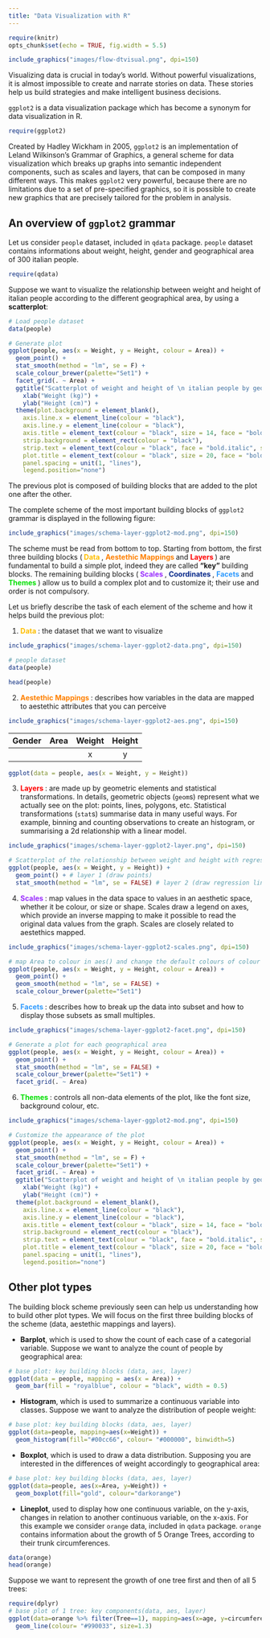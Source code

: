```yaml
---
title: "Data Visualization with R"
---
```


```r
require(knitr)
opts_chunk$set(echo = TRUE, fig.width = 5.5)
```


```r
include_graphics("images/flow-dtvisual.png", dpi=150)
```


Visualizing data is crucial in today's world. Without powerful visualizations, it is almost impossible to create and narrate stories on data. These stories help us build strategies and make intelligent business decisions. 

`ggplot2` is a data visualization package which has become a synonym for data visualization in R. 

```r
require(ggplot2)
```

Created by Hadley Wickham in 2005, `ggplot2` is an implementation of Leland Wilkinson's Grammar of Graphics, a general scheme for data visualization which breaks up graphs into semantic independent components, such as scales and layers, that can be composed in many different ways. This makes `ggplot2` very powerful, because there are no limitations due to a set of pre-specified graphics, so it is possible to create new graphics that are precisely tailored for the problem in analysis. 

## An overview of `ggplot2` grammar  

Let us consider `people` dataset, included in `qdata` package. `people` dataset contains informations about weight, height, gender and geographical area of 300 italian people.  

```r
require(qdata)
```

Suppose we want to visualize the relationship between weight and height of italian people according to the different geographical area, by using a **scatterplot**: 

```r
# Load people dataset
data(people)

# Generate plot
ggplot(people, aes(x = Weight, y = Height, colour = Area)) +
  geom_point() +
  stat_smooth(method = "lm", se = F) +
  scale_colour_brewer(palette="Set1") +
  facet_grid(. ~ Area) +
  ggtitle("Scatterplot of weight and height of \n italian people by geographical area") + 
    xlab("Weight (kg)") +
    ylab("Height (cm)") +
  theme(plot.background = element_blank(),
    axis.line.x = element_line(colour = "black"),
    axis.line.y = element_line(colour = "black"),
    axis.title = element_text(colour = "black", size = 14, face = "bold.italic"),
    strip.background = element_rect(colour = "black"),
    strip.text = element_text(colour = "black", face = "bold.italic", size = 12),
    plot.title = element_text(colour = "black", size = 20, face = "bold.italic", hjust = 0.5),
    panel.spacing = unit(1, "lines"),
    legend.position="none")
```

The previous plot is composed of building blocks that are added to the plot one after the other.   

The complete scheme of the most important building blocks of `ggplot2` grammar is displayed in the following figure:

```r
include_graphics("images/schema-layer-ggplot2-mod.png", dpi=150)
```



The scheme must be read from bottom to top. Starting from bottom, the first three building blocks (<b> <span style="color:#FFBF00">Data</span> </b>, <b> <span style="color:#FF8000">Aestethic Mappings</span> </b> and <b> <span style="color:#FF0000">Layers</span> </b>) are fundamental to build a simple plot, indeed they are called 
__"key"__ building blocks. The remaining building blocks (<b> <span style="color:#9A2EFE">Scales</span> </b>, <b> <span style="color:#08298A">Coordinates</span> </b>, <b> <span style="color:#2E9AFE">Facets</span> </b> and <b> <span style="color:#01DF01">Themes</span> </b>) allow us to build a complex plot and to customize it; their use and order is not compulsory. 

Let us briefly describe the task of each element of the scheme and how it helps build the previous plot: 

1. <b> <span style="color:#FFBF00">Data</span> </b>: the dataset that we want to visualize

```r
include_graphics("images/schema-layer-ggplot2-data.png", dpi=150)
```


```r
# people dataset
data(people)
```

```r
head(people)
```


2. <b> <span style="color:#FF8000">Aestethic Mappings</span> </b>: describes how variables in the data are mapped to aestethic attributes that you can perceive 

```r
include_graphics("images/schema-layer-ggplot2-aes.png", dpi=150)
```



| Gender | Area | Weight | Height | 
|--------|--------|:--------:|:--------:|
|  |  | x | y |


```r
ggplot(data = people, aes(x = Weight, y = Height))
```

3. <b> <span style="color:#FF0000">Layers</span> </b>: are made up by geometric elements and statistical transformations. In details, geometric objects (`geom`s) represent what we actually see on the plot: points, lines, polygons, etc. Statistical transformations (`stat`s) summarise data in many useful ways. For example, binning and counting observations to create an histogram, or summarising a 2d relationship with a linear model.       

```r
include_graphics("images/schema-layer-ggplot2-layer.png", dpi=150)
```


```r
# Scatterplot of the relationship between weight and height with regression line
ggplot(people, aes(x = Weight, y = Height)) +
  geom_point() + # layer 1 (draw points)
  stat_smooth(method = "lm", se = FALSE) # layer 2 (draw regression line) 
```


4. <b> <span style="color:#9A2EFE">Scales</span> </b>: map values in the data space to values in an aesthetic space, whether it be colour, or size or shape. Scales draw a legend on axes, which provide an inverse mapping to make it possible to read the original data values from the graph. Scales are closely related to aestethics mapped.

```r
include_graphics("images/schema-layer-ggplot2-scales.png", dpi=150)
```


```r
# map Area to colour in aes() and change the default colours of colour scale  
ggplot(people, aes(x = Weight, y = Height, colour = Area)) +
  geom_point() +
  geom_smooth(method = "lm", se = FALSE) +
  scale_colour_brewer(palette="Set1")
```


5. <b> <span style="color:#2E9AFE">Facets</span> </b>: describes how to break up the data into subset and how to display those subsets as small multiples. 

```r
include_graphics("images/schema-layer-ggplot2-facet.png", dpi=150)
```


```r
# Generate a plot for each geographical area
ggplot(people, aes(x = Weight, y = Height, colour = Area)) +
  geom_point() +
  stat_smooth(method = "lm", se = FALSE) + 
  scale_colour_brewer(palette="Set1") +
  facet_grid(. ~ Area)
```

6. <b> <span style="color:#01DF01">Themes</span> </b>: controls all non-data elements of the plot, like the font size, background colour, etc.

```r
include_graphics("images/schema-layer-ggplot2-mod.png", dpi=150)
```


```r
# Customize the appearance of the plot
ggplot(people, aes(x = Weight, y = Height, colour = Area)) +
  geom_point() +
  stat_smooth(method = "lm", se = F) +
  scale_colour_brewer(palette="Set1") +
  facet_grid(. ~ Area) +
  ggtitle("Scatterplot of weight and height of \n italian people by geographical area") + 
    xlab("Weight (kg)") +
    ylab("Height (cm)") +
  theme(plot.background = element_blank(),
    axis.line.x = element_line(colour = "black"),
    axis.line.y = element_line(colour = "black"),
    axis.title = element_text(colour = "black", size = 14, face = "bold.italic"),
    strip.background = element_rect(colour = "black"),
    strip.text = element_text(colour = "black", face = "bold.italic", size = 12),
    plot.title = element_text(colour = "black", size = 20, face = "bold.italic", hjust = 0.5),
    panel.spacing = unit(1, "lines"),
    legend.position="none")
```

## Other plot types

The building block scheme previously seen can help us understanding how to build other plot types. We will focus on the first three building blocks of the scheme (data, aestethic mappings and layers).

* __Barplot__, which is used to show the count of each case of a categorial variable. Suppose we want to analyze the count of people by geographical area: 

```r
# base plot: key building blocks (data, aes, layer)
ggplot(data = people, mapping = aes(x = Area)) + 
  geom_bar(fill = "royalblue", colour = "black", width = 0.5)
```

* __Histogram__, which is used to summarize a continuous variable into classes. Suppose we want to analyze the distribution of people weight: 

```r
# base plot: key building blocks (data, aes, layer)
ggplot(data=people, mapping=aes(x=Weight)) +
  geom_histogram(fill="#00cc66", colour= "#000000", binwidth=5) 
```

* __Boxplot__, which is used to draw a data distribution. Supposing you are interested in the differences of weight accordingly to geographical area:

```r
# base plot: key building blocks (data, aes, layer)
ggplot(data=people, aes(x=Area, y=Weight)) + 
  geom_boxplot(fill="gold", colour="darkorange") 
```

* __Lineplot__, used to display how one continuous variable, on the y-axis, changes in relation to another continuous variable, on the x-axis. 
    For this example we consider `orange` data, included in `qdata` package. `orange` contains information about the growth of 5 Orange Trees, according to their trunk circumferences. 

```r
data(orange)
head(orange)
```
  
  Suppose we want to represent the growth of one tree first and then of all 5 trees:
  
```r
require(dplyr)
# base plot of 1 tree: key components(data, aes, layer)
ggplot(data=orange %>% filter(Tree==1), mapping=aes(x=age, y=circumference)) + 
  geom_line(colour= "#990033", size=1.3)
```
